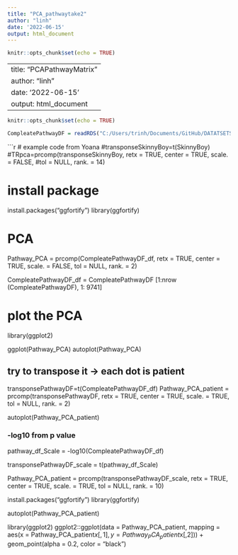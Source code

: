 ```yaml
---
title: "PCA_pathwaytake2"
author: "linh"
date: '2022-06-15'
output: html_document
---
```


```r
knitr::opts_chunk$set(echo = TRUE)
```

---
title: "PCAPathwayMatrix"
author: "linh"
date: '2022-06-15'
output: html_document
---

```r
knitr::opts_chunk$set(echo = TRUE)
```

```r


CompleatePathwayDF = readRDS("C:/Users/trinh/Documents/GitHub/DATATSETS/CompleatePathwayDF.RDS.rds" )

```



```r
# example code from Yoana
#transponseSkinnyBoy=t(SkinnyBoy)
#TRpca=prcomp(transponseSkinnyBoy, retx = TRUE, center = TRUE, scale. = FALSE,
       #tol = NULL, rank. = 14)

# install package
install.packages("ggfortify")
library(ggfortify) 
 
# PCA

Pathway_PCA = prcomp(CompleatePathwayDF_df, retx = TRUE, center = TRUE, scale. = FALSE, tol = NULL, rank. = 2)

CompleatePathwayDF_df = CompleatePathwayDF [1:nrow (CompleatePathwayDF), 1: 9741]


# plot the PCA
library(ggplot2)

ggplot(Pathway_PCA)
autoplot(Pathway_PCA)


## try to transpose it -> each dot is patient

transponsePathwayDF=t(CompleatePathwayDF_df)
Pathway_PCA_patient = prcomp(transponsePathwayDF, retx = TRUE, center = TRUE, scale. = TRUE, tol = NULL, rank. = 2)

autoplot(Pathway_PCA_patient)

### -log10 from p value
pathway_df_Scale = -log10(CompleatePathwayDF_df)

transponsePathwayDF_scale = t(pathway_df_Scale)

Pathway_PCA_patient = prcomp(transponsePathwayDF_scale, retx = TRUE, center = TRUE, scale. = TRUE, tol = NULL, rank. = 10)

install.packages("ggfortify")
library(ggfortify)

autoplot(Pathway_PCA_patient)

library(ggplot2)
ggplot2::ggplot(data = Pathway_PCA_patient, mapping = aes(x = Pathway_PCA_patient$x[,1], y = Pathway_PCA_patient$x[,2])) + geom_point(alpha = 0.2, color = "black")


